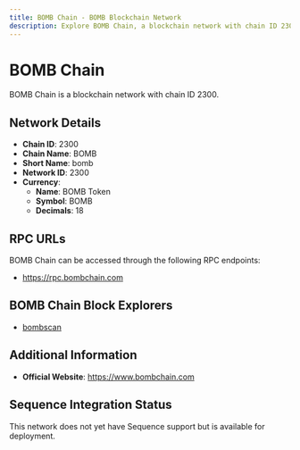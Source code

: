 ```yaml
--- 
title: BOMB Chain - BOMB Blockchain Network
description: Explore BOMB Chain, a blockchain network with chain ID 2300. Learn about its native currency, BOMB Token, and how to interact with the network.
---
```


# BOMB Chain

BOMB Chain is a blockchain network with chain ID 2300.

## Network Details

- **Chain ID**: 2300
- **Chain Name**: BOMB
- **Short Name**: bomb
- **Network ID**: 2300
- **Currency**: 
  - **Name**: BOMB Token
  - **Symbol**: BOMB
  - **Decimals**: 18

## RPC URLs

BOMB Chain can be accessed through the following RPC endpoints:

- https://rpc.bombchain.com

## BOMB Chain Block Explorers

- [bombscan](https://bombscan.com)

## Additional Information

- **Official Website**: https://www.bombchain.com

## Sequence Integration Status

This network does not yet have Sequence support but is available for deployment.
